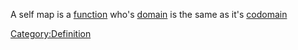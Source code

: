 A self map is a [[Function|function]] who's [[Domain|domain]] is the same as it's [[Codomain|codomain]]

[[Category:Definition]]
